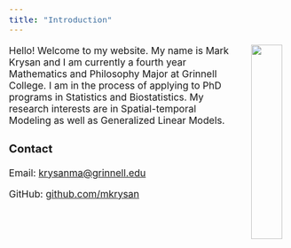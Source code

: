 ```yaml
---
title: "Introduction"
---
```


<style type="text/css">
  body{
  font-size: 13pt;
}
</style>




<img style="float: right; width:30%; height:30%; padding-left: 2em" src="photo.png"> 
Hello! Welcome to my website. My name is Mark Krysan and I am currently a fourth year Mathematics and Philosophy Major at Grinnell College. I am in the process of applying to PhD programs in Statistics and Biostatistics. My research interests are in Spatial-temporal Modeling as well as Generalized Linear Models.

### Contact
Email:  [krysanma@grinnell.edu](mailto:krysanma@grinnell.edu)

GitHub: [github.com/mkrysan](https://github.com/mkrysan)

